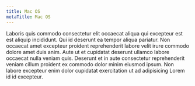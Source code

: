 ```yaml
---
title: Mac OS
metaTitle: Mac OS
---
```


Laboris quis commodo consectetur elit occaecat aliqua qui excepteur est est aliquip incididunt. Qui id deserunt ea tempor aliqua pariatur. Non occaecat amet excepteur proident reprehenderit labore velit irure commodo dolore amet duis anim. Aute ut et cupidatat deserunt ullamco labore occaecat nulla veniam quis. Deserunt et in aute consectetur reprehenderit veniam cillum proident ex commodo dolor minim eiusmod ipsum. Non labore excepteur enim dolor cupidatat exercitation ut ad adipisicing Lorem id id excepteur.